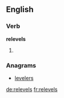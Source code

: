 ==English==

===Verb===
'''relevels'''
# {{en-third-person singular of|relevel}}

===Anagrams===
* [[levelers#English|levelers]]

[[de:relevels]]
[[fr:relevels]]